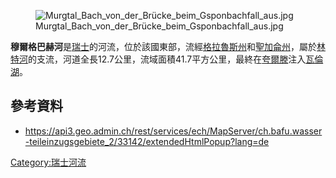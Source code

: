 {{More footnotes needed|time=2021-01-16T04:09:24+00:00}}
{{Coord|47.11382|N|9.21967|E|display=title}}
[[Image:Murgtal_Bach_von_der_Brücke_beim_Gsponbachfall_aus.jpg|right]]

'''穆爾格巴赫河'''是[[瑞士|瑞士]]的河流，位於該國東部，流經[[格拉魯斯州|格拉魯斯州]]和[[聖加侖州|聖加侖州]]，屬於[[林特河|林特河]]的支流，河道全長12.7公里，流域面積41.7平方公里，最終在[[夸爾滕|夸爾滕]]注入[[瓦倫湖|瓦倫湖]]。

==參考資料==
* https://api3.geo.admin.ch/rest/services/ech/MapServer/ch.bafu.wasser-teileinzugsgebiete_2/33142/extendedHtmlPopup?lang=de {{Wayback|url=https://api3.geo.admin.ch/rest/services/ech/MapServer/ch.bafu.wasser-teileinzugsgebiete_2/33142/extendedHtmlPopup?lang=de |date=20170924182245 }}

{{Switzerland-geo-stub}}
[[Category:瑞士河流|Category:瑞士河流]]